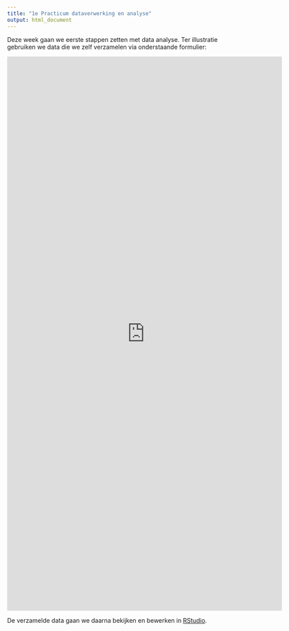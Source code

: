 ```yaml
---
title: "1e Practicum dataverwerking en analyse"
output: html_document
---
```


Deze week gaan we eerste stappen zetten met data analyse. Ter illustratie gebruiken we data die we zelf verzamelen via onderstaande formulier:

<iframe src="https://docs.google.com/forms/d/e/1FAIpQLSdukuZO6ocXD2RF-dSoV-4F1fDXBOAqe3avTp0LV4ECbbX5eg/viewform?embedded=true" width="640" height="1290" frameborder="0" marginheight="0" marginwidth="0">Loading...</iframe>

De verzamelde data gaan we daarna bekijken en bewerken in [RStudio](https://rstudio.cloud/spaces/5344/join?access_code=W0HZjf0cguMPVM5LODaL%2FqHEW8mSGFUk%2BEqMH5aH).

